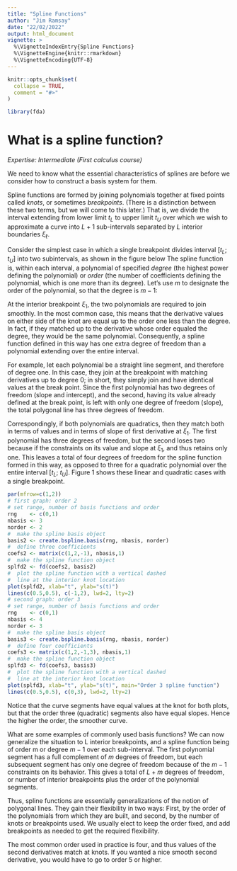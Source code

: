 ```yaml
---
title: "Spline Functions"
author: "Jim Ramsay"
date: "22/02/2022"
output: html_document
vignette: >
  %\VignetteIndexEntry{Spline Functions}
  %\VignetteEngine{knitr::rmarkdown}
  %\VignetteEncoding{UTF-8}
---
```


```r
knitr::opts_chunk$set(
  collapse = TRUE,
  comment = "#>"
)
```

```r
library(fda)
```

# What is a spline function?

*Expertise:  Intermediate (First calculus course)*

We need to know what the essential characteristics of splines are before we consider how to construct a basis system for them.

Spline functions are formed by joining polynomials together at fixed points called *knots*, or sometimes *breakpoints*. (There is a distinction between these two terms, but we will come to this later.)
That is, we divide the interval extending from lower limit $t_L$ to upper limit $t_U$ over which we wish to approximate a curve into $L+1$ sub-intervals separated by $L$ interior boundaries $\xi_\ell$. 

Consider the simplest case in which a single breakpoint divides interval [$t_L$; $t_U$] into two subintervals, as shown in the figure below The spline function is, within each interval, a polynomial of specified *degree* (the highest power defining the polynomial) or *order* (the number of coefficients defining the polynomial, which is one more than its degree). Let's use $m$ to designate the order of the polynomial, so that the degree is $m - 1$:

At the interior breakpoint $\xi_1$, the two polynomials are required to join smoothly. In the most common case, this means that the derivative values on either side of the knot are equal up to the order one less than the degree. In fact, if they matched up to the derivative whose order equaled the degree, they would be the same polynomial. Consequently, a spline function defined in this way has one extra degree of freedom than a polynomial extending over the entire interval.

For example, let each polynomial be a straight line segment, and therefore of degree one. In this case, they join at the breakpoint with matching derivatives up to degree 0; in short, they simply join and have identical values at the break point. Since the first polynomial has two degrees of freedom (slope and intercept), and the second, having its value already defined at the break point, is left with only one degree of freedom (slope), the total polygonal line has three degrees of freedom.

Correspondingly, if both polynomials are quadratics, then they match both in terms of values and in terms of slope of first derivative at $\xi_1$. The first polynomial has three degrees of freedom, but the second loses two because if the constraints on its value and slope at $\xi_1$, and thus retains only one. This leaves a total of four degrees of freedom for the spline function formed in this way, as opposed to three for a quadratic polynomial over the entire interval [$t_L$; $t_U$]. Figure 1 shows these linear and quadratic cases with a single breakpoint.

```r
par(mfrow=c(1,2))
# first graph: order 2
# set range, number of basis functions and order
rng    <- c(0,1) 
nbasis <- 3
norder <- 2
#  make the spline basis object
basis2 <- create.bspline.basis(rng, nbasis, norder)
#  define three coefficients
coefs2 <- matrix(c(1,2,-1), nbasis,1)
#  make the spline function object
splfd2 <- fd(coefs2, basis2)
#  plot the spline function with a vertical dashed 
#  line at the interior knot location
plot(splfd2, xlab="t", ylab="s(t)")
lines(c(0.5,0.5), c(-1,2), lwd=2, lty=2)
# second graph: order 3
# set range, number of basis functions and order
rng    <- c(0,1) 
nbasis <- 4
norder <- 3
#  make the spline basis object
basis3 <- create.bspline.basis(rng, nbasis, norder)
#  define four coefficients
coefs3 <- matrix(c(1,2,-1,3), nbasis,1)
#  make the spline function object
splfd3 <- fd(coefs3, basis3)
#  plot the spline function with a vertical dashed 
#  line at the interior knot location
plot(splfd3, xlab="t", ylab="s(t)", main="Order 3 spline function")
lines(c(0.5,0.5), c(0,3), lwd=2, lty=2)
```

Notice that the curve segments have equal values at the knot for both plots, but that the order three (quadratic) segments also have equal slopes.  Hence the higher the order, the smoother curve.

What are some examples of commonly used basis functions?
We can now generalize the situation to L interior breakpoints, and a spline function being of order m or degree $m - 1$ over each sub-interval. The first polynomial segment has a full complement of $m$ degrees of freedom, but each subsequent segment has only one degree of freedom because of the $m - 1$ constraints on its behavior. This gives a total of $L + m$ degrees of freedom, or number of interior breakpoints plus the order of the polynomial segments.

Thus, spline functions are essentially generalizations of the notion of polygonal lines. They gain their flexibility in two ways: First, by the order of the polynomials from which they are built, and second, by the number of knots or breakpoints used. We usually elect to keep the order fixed, and add breakpoints as needed to get the required flexibility.  

The most common order used in practice is four, and thus values of the second derivatives match at knots. If you wanted a nice smooth second derivative, you would have to go to order 5 or higher.

